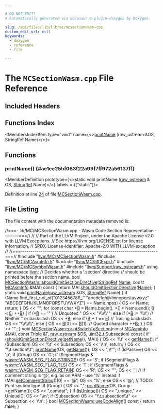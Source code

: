 ```yaml
---

# DO NOT EDIT!
# Automatically generated via docusaurus-plugin-doxygen by Doxygen.

slug: /api/files/lib/lib/mc/mcsectionwasm-cpp
custom_edit_url: null
keywords:
  - doxygen
  - reference
  - file

---
```





# The `MCSectionWasm.cpp` File Reference

<DoxygenPage pluginConfig={pluginConfig}>



## Included Headers

<IncludesList>
<IncludesListItem
  filePath="llvm/MC/MCSectionWasm.h"
  permalink="/docs/api/files/include/include/llvm/include/llvm/mc/mcsectionwasm-h"
  isLocal="true" />
<IncludesListItem
  filePath="llvm/MC/MCAsmInfo.h"
  permalink="/docs/api/files/include/include/llvm/include/llvm/mc/mcasminfo-h"
  isLocal="true" />
<IncludesListItem
  filePath="llvm/MC/MCExpr.h"
  permalink="/docs/api/files/include/include/llvm/include/llvm/mc/mcexpr-h"
  isLocal="true" />
<IncludesListItem
  filePath="llvm/MC/MCSymbolWasm.h"
  permalink="/docs/api/files/include/include/llvm/include/llvm/mc/mcsymbolwasm-h"
  isLocal="true" />
<IncludesListItem
  filePath="llvm/Support/raw_ostream.h"
  permalink="/docs/api/files/include/include/llvm/include/llvm/support/raw-ostream-h"
  isLocal="true" />
</IncludesList>

## Functions Index

<MembersIndex>

<MembersIndexItem
  type="void"
  name={<><a href="#ae1ee25bf083f22a99f7ff972a56137ff">printName</a> (raw&#95;ostream &amp;OS, StringRef Name)</>}>
</MembersIndexItem>

</MembersIndex>


<SectionDefinition>

## Functions

### printName() {#ae1ee25bf083f22a99f7ff972a56137ff}

<MemberDefinition
  prototype={<>static void printName (<a href="/docs/api/classes/llvm/raw-ostream">raw&#95;ostream</a> &amp; OS, <a href="/docs/api/classes/llvm/stringref">StringRef</a> Name)</>}
  labels = {["static"]}>

Definition at line <a href="#l00024">24</a> of file <a href="/docs/api/files/lib/lib/mc/mcsectionwasm-cpp">MCSectionWasm.cpp</a>.
</MemberDefinition>

</SectionDefinition>

## File Listing

The file content with the documentation metadata removed is:

<ProgramListing>

<Link id="l00001" /><CodeLine lineNumber="1"><Highlight kind="comment">//===- lib/MC/MCSectionWasm.cpp - Wasm Code Section Representation --------===//</Highlight><Highlight kind="normal"></Highlight></CodeLine>
<Link id="l00002" /><CodeLine lineNumber="2"><Highlight kind="normal"></Highlight><Highlight kind="comment">//</Highlight><Highlight kind="normal"></Highlight></CodeLine>
<Link id="l00003" /><CodeLine lineNumber="3"><Highlight kind="normal"></Highlight><Highlight kind="comment">// Part of the LLVM Project, under the Apache License v2.0 with LLVM Exceptions.</Highlight><Highlight kind="normal"></Highlight></CodeLine>
<Link id="l00004" /><CodeLine lineNumber="4"><Highlight kind="normal"></Highlight><Highlight kind="comment">// See https://llvm.org/LICENSE.txt for license information.</Highlight><Highlight kind="normal"></Highlight></CodeLine>
<Link id="l00005" /><CodeLine lineNumber="5"><Highlight kind="normal"></Highlight><Highlight kind="comment">// SPDX-License-Identifier: Apache-2.0 WITH LLVM-exception</Highlight><Highlight kind="normal"></Highlight></CodeLine>
<Link id="l00006" /><CodeLine lineNumber="6"><Highlight kind="normal"></Highlight><Highlight kind="comment">//</Highlight><Highlight kind="normal"></Highlight></CodeLine>
<Link id="l00007" /><CodeLine lineNumber="7"><Highlight kind="normal"></Highlight><Highlight kind="comment">//===----------------------------------------------------------------------===//</Highlight><Highlight kind="normal"></Highlight></CodeLine>
<Link id="l00008" /><CodeLine lineNumber="8"><Highlight kind="normal"></Highlight></CodeLine>
<Link id="l00009" /><CodeLine lineNumber="9"><Highlight kind="normal"></Highlight><Highlight kind="preprocessor">#include &quot;<a href="/docs/api/files/include/include/llvm/include/llvm/mc/mcsectionwasm-h">llvm/MC/MCSectionWasm.h</a>&quot;</Highlight><Highlight kind="normal"></Highlight></CodeLine>
<Link id="l00010" /><CodeLine lineNumber="10"><Highlight kind="normal"></Highlight><Highlight kind="preprocessor">#include &quot;<a href="/docs/api/files/include/include/llvm/include/llvm/mc/mcasminfo-h">llvm/MC/MCAsmInfo.h</a>&quot;</Highlight><Highlight kind="normal"></Highlight></CodeLine>
<Link id="l00011" /><CodeLine lineNumber="11"><Highlight kind="normal"></Highlight><Highlight kind="preprocessor">#include &quot;<a href="/docs/api/files/include/include/llvm/include/llvm/mc/mcexpr-h">llvm/MC/MCExpr.h</a>&quot;</Highlight><Highlight kind="normal"></Highlight></CodeLine>
<Link id="l00012" /><CodeLine lineNumber="12"><Highlight kind="normal"></Highlight><Highlight kind="preprocessor">#include &quot;<a href="/docs/api/files/include/include/llvm/include/llvm/mc/mcsymbolwasm-h">llvm/MC/MCSymbolWasm.h</a>&quot;</Highlight><Highlight kind="normal"></Highlight></CodeLine>
<Link id="l00013" /><CodeLine lineNumber="13"><Highlight kind="normal"></Highlight><Highlight kind="preprocessor">#include &quot;<a href="/docs/api/files/include/include/llvm/include/llvm/support/raw-ostream-h">llvm/Support/raw&#95;ostream.h</a>&quot;</Highlight><Highlight kind="normal"></Highlight></CodeLine>
<Link id="l00014" /><CodeLine lineNumber="14"><Highlight kind="normal"></Highlight></CodeLine>
<Link id="l00015" /><CodeLine lineNumber="15"><Highlight kind="normal"></Highlight><Highlight kind="keyword">using namespace </Highlight><Highlight kind="normal"><a href="/docs/api/namespaces/llvm">llvm</a>;</Highlight></CodeLine>
<Link id="l00016" /><CodeLine lineNumber="16"><Highlight kind="normal"></Highlight></CodeLine>
<Link id="l00017" /><CodeLine lineNumber="17"><Highlight kind="normal"></Highlight><Highlight kind="comment">// Decides whether a &#39;.section&#39; directive</Highlight><Highlight kind="normal"></Highlight></CodeLine>
<Link id="l00018" /><CodeLine lineNumber="18"><Highlight kind="normal"></Highlight><Highlight kind="comment">// should be printed before the section name.</Highlight><Highlight kind="normal"></Highlight></CodeLine>
<Link id="l00019" /><CodeLine lineNumber="19" lineLink="/docs/api/classes/llvm/mcsectionwasm/#a762403a6aa5b0c887129edbb4a008807"><Highlight kind="normal"></Highlight><Highlight kind="keywordtype">bool</Highlight><Highlight kind="normal"> <a href="/docs/api/classes/llvm/mcsectionwasm/#a762403a6aa5b0c887129edbb4a008807">MCSectionWasm::shouldOmitSectionDirective</a>(<a href="/docs/api/classes/llvm/stringref">StringRef</a> <a href="/docs/api/classes/llvm/mcsection/#a93cf15fffef6e58ff9e85810de335dfe">Name</a>,</Highlight></CodeLine>
<Link id="l00020" /><CodeLine lineNumber="20"><Highlight kind="normal">                                               </Highlight><Highlight kind="keyword">const</Highlight><Highlight kind="normal"> <a href="/docs/api/classes/llvm/mcasminfo">MCAsmInfo</a> &amp;MAI)</Highlight><Highlight kind="keyword"> const </Highlight><Highlight kind="normal">&#123;</Highlight></CodeLine>
<Link id="l00021" /><CodeLine lineNumber="21"><Highlight kind="normal">  </Highlight><Highlight kind="keywordflow">return</Highlight><Highlight kind="normal"> MAI.<a href="/docs/api/classes/llvm/mcasminfo/#aac7daa6624215575aaf2642545bfd9bf">shouldOmitSectionDirective</a>(<a href="/docs/api/classes/llvm/mcsection/#a93cf15fffef6e58ff9e85810de335dfe">Name</a>);</Highlight></CodeLine>
<Link id="l00022" /><CodeLine lineNumber="22"><Highlight kind="normal">&#125;</Highlight></CodeLine>
<Link id="l00023" /><CodeLine lineNumber="23"><Highlight kind="normal"></Highlight></CodeLine>
<Link id="l00024" /><CodeLine lineNumber="24" lineLink="#ae1ee25bf083f22a99f7ff972a56137ff"><Highlight kind="normal"></Highlight><Highlight kind="keyword">static</Highlight><Highlight kind="normal"> </Highlight><Highlight kind="keywordtype">void</Highlight><Highlight kind="normal"> <a href="/docs/api/files/lib/lib/mc/mcsectionelf-cpp/#ae1ee25bf083f22a99f7ff972a56137ff">printName</a>(<a href="/docs/api/classes/llvm/raw-ostream">raw&#95;ostream</a> &amp;OS, <a href="/docs/api/classes/llvm/stringref">StringRef</a> Name) &#123;</Highlight></CodeLine>
<Link id="l00025" /><CodeLine lineNumber="25"><Highlight kind="normal">  </Highlight><Highlight kind="keywordflow">if</Highlight><Highlight kind="normal"> (Name.find&#95;first&#95;not&#95;of(</Highlight><Highlight kind="stringliteral">&quot;0123456789&#95;.&quot;</Highlight><Highlight kind="normal"></Highlight></CodeLine>
<Link id="l00026" /><CodeLine lineNumber="26"><Highlight kind="normal">                             </Highlight><Highlight kind="stringliteral">&quot;abcdefghijklmnopqrstuvwxyz&quot;</Highlight><Highlight kind="normal"></Highlight></CodeLine>
<Link id="l00027" /><CodeLine lineNumber="27"><Highlight kind="normal">                             </Highlight><Highlight kind="stringliteral">&quot;ABCDEFGHIJKLMNOPQRSTUVWXYZ&quot;</Highlight><Highlight kind="normal">) == Name.npos) &#123;</Highlight></CodeLine>
<Link id="l00028" /><CodeLine lineNumber="28"><Highlight kind="normal">    OS &lt;&lt; Name;</Highlight></CodeLine>
<Link id="l00029" /><CodeLine lineNumber="29"><Highlight kind="normal">    </Highlight><Highlight kind="keywordflow">return</Highlight><Highlight kind="normal">;</Highlight></CodeLine>
<Link id="l00030" /><CodeLine lineNumber="30"><Highlight kind="normal">  &#125;</Highlight></CodeLine>
<Link id="l00031" /><CodeLine lineNumber="31"><Highlight kind="normal">  OS &lt;&lt; </Highlight><Highlight kind="charliteral">&#39;&quot;&#39;</Highlight><Highlight kind="normal">;</Highlight></CodeLine>
<Link id="l00032" /><CodeLine lineNumber="32"><Highlight kind="normal">  </Highlight><Highlight kind="keywordflow">for</Highlight><Highlight kind="normal"> (</Highlight><Highlight kind="keyword">const</Highlight><Highlight kind="normal"> </Highlight><Highlight kind="keywordtype">char</Highlight><Highlight kind="normal"> &#42;<a href="/docs/api/files/lib/lib/ir/builtingcs-cpp/#ae76959fe811ba090de4cba69ac00f1da">B</a> = Name.begin(), &#42;<a href="/docs/api/files/lib/lib/ir/builtingcs-cpp/#abb2b3a60ccc38a28239e19a1646e0c8a">E</a> = Name.end(); <a href="/docs/api/files/lib/lib/ir/builtingcs-cpp/#ae76959fe811ba090de4cba69ac00f1da">B</a> &lt; <a href="/docs/api/files/lib/lib/ir/builtingcs-cpp/#abb2b3a60ccc38a28239e19a1646e0c8a">E</a>; ++<a href="/docs/api/files/lib/lib/ir/builtingcs-cpp/#ae76959fe811ba090de4cba69ac00f1da">B</a>) &#123;</Highlight></CodeLine>
<Link id="l00033" /><CodeLine lineNumber="33"><Highlight kind="normal">    </Highlight><Highlight kind="keywordflow">if</Highlight><Highlight kind="normal"> (&#42;<a href="/docs/api/files/lib/lib/ir/builtingcs-cpp/#ae76959fe811ba090de4cba69ac00f1da">B</a> == </Highlight><Highlight kind="charliteral">&#39;&quot;&#39;</Highlight><Highlight kind="normal">) </Highlight><Highlight kind="comment">// Unquoted &quot;</Highlight><Highlight kind="normal"></Highlight></CodeLine>
<Link id="l00034" /><CodeLine lineNumber="34"><Highlight kind="normal">      OS &lt;&lt; </Highlight><Highlight kind="stringliteral">&quot;\\\\\\&quot;&quot;</Highlight><Highlight kind="normal">;</Highlight></CodeLine>
<Link id="l00035" /><CodeLine lineNumber="35"><Highlight kind="normal">    </Highlight><Highlight kind="keywordflow">else</Highlight><Highlight kind="normal"> </Highlight><Highlight kind="keywordflow">if</Highlight><Highlight kind="normal"> (&#42;<a href="/docs/api/files/lib/lib/ir/builtingcs-cpp/#ae76959fe811ba090de4cba69ac00f1da">B</a> != </Highlight><Highlight kind="charliteral">&#39;\\\\&#39;</Highlight><Highlight kind="normal">) </Highlight><Highlight kind="comment">// Neither &quot; or backslash</Highlight><Highlight kind="normal"></Highlight></CodeLine>
<Link id="l00036" /><CodeLine lineNumber="36"><Highlight kind="normal">      OS &lt;&lt; &#42;<a href="/docs/api/files/lib/lib/ir/builtingcs-cpp/#ae76959fe811ba090de4cba69ac00f1da">B</a>;</Highlight></CodeLine>
<Link id="l00037" /><CodeLine lineNumber="37"><Highlight kind="normal">    </Highlight><Highlight kind="keywordflow">else</Highlight><Highlight kind="normal"> </Highlight><Highlight kind="keywordflow">if</Highlight><Highlight kind="normal"> (<a href="/docs/api/files/lib/lib/ir/builtingcs-cpp/#ae76959fe811ba090de4cba69ac00f1da">B</a> + 1 == <a href="/docs/api/files/lib/lib/ir/builtingcs-cpp/#abb2b3a60ccc38a28239e19a1646e0c8a">E</a>) </Highlight><Highlight kind="comment">// Trailing backslash</Highlight><Highlight kind="normal"></Highlight></CodeLine>
<Link id="l00038" /><CodeLine lineNumber="38"><Highlight kind="normal">      OS &lt;&lt; </Highlight><Highlight kind="stringliteral">&quot;\\\\\\\\&quot;</Highlight><Highlight kind="normal">;</Highlight></CodeLine>
<Link id="l00039" /><CodeLine lineNumber="39"><Highlight kind="normal">    </Highlight><Highlight kind="keywordflow">else</Highlight><Highlight kind="normal"> &#123;</Highlight></CodeLine>
<Link id="l00040" /><CodeLine lineNumber="40"><Highlight kind="normal">      OS &lt;&lt; <a href="/docs/api/files/lib/lib/ir/builtingcs-cpp/#ae76959fe811ba090de4cba69ac00f1da">B</a>&#91;0&#93; &lt;&lt; <a href="/docs/api/files/lib/lib/ir/builtingcs-cpp/#ae76959fe811ba090de4cba69ac00f1da">B</a>&#91;1&#93;; </Highlight><Highlight kind="comment">// Quoted character</Highlight><Highlight kind="normal"></Highlight></CodeLine>
<Link id="l00041" /><CodeLine lineNumber="41"><Highlight kind="normal">      ++<a href="/docs/api/files/lib/lib/ir/builtingcs-cpp/#ae76959fe811ba090de4cba69ac00f1da">B</a>;</Highlight></CodeLine>
<Link id="l00042" /><CodeLine lineNumber="42"><Highlight kind="normal">    &#125;</Highlight></CodeLine>
<Link id="l00043" /><CodeLine lineNumber="43"><Highlight kind="normal">  &#125;</Highlight></CodeLine>
<Link id="l00044" /><CodeLine lineNumber="44"><Highlight kind="normal">  OS &lt;&lt; </Highlight><Highlight kind="charliteral">&#39;&quot;&#39;</Highlight><Highlight kind="normal">;</Highlight></CodeLine>
<Link id="l00045" /><CodeLine lineNumber="45"><Highlight kind="normal">&#125;</Highlight></CodeLine>
<Link id="l00046" /><CodeLine lineNumber="46"><Highlight kind="normal"></Highlight></CodeLine>
<Link id="l00047" /><CodeLine lineNumber="47" lineLink="/docs/api/classes/llvm/mcsectionwasm/#a7dde3ab7501ba49c539fd851003d5e40"><Highlight kind="normal"></Highlight><Highlight kind="keywordtype">void</Highlight><Highlight kind="normal"> <a href="/docs/api/classes/llvm/mcsectionwasm/#a7dde3ab7501ba49c539fd851003d5e40">MCSectionWasm::printSwitchToSection</a>(</Highlight><Highlight kind="keyword">const</Highlight><Highlight kind="normal"> <a href="/docs/api/classes/llvm/mcasminfo">MCAsmInfo</a> &amp;MAI, </Highlight><Highlight kind="keyword">const</Highlight><Highlight kind="normal"> <a href="/docs/api/classes/llvm/triple">Triple</a> &amp;<a href="/docs/api/files/lib/lib/target/lib/target/mips/mips16isellowering-cpp/#a0acb682b8260ab1c60b918599864e2e5">T</a>,</Highlight></CodeLine>
<Link id="l00048" /><CodeLine lineNumber="48"><Highlight kind="normal">                                         <a href="/docs/api/classes/llvm/raw-ostream">raw&#95;ostream</a> &amp;OS,</Highlight></CodeLine>
<Link id="l00049" /><CodeLine lineNumber="49"><Highlight kind="normal">                                         uint32&#95;t Subsection)</Highlight><Highlight kind="keyword"> const </Highlight><Highlight kind="normal">&#123;</Highlight></CodeLine>
<Link id="l00050" /><CodeLine lineNumber="50"><Highlight kind="normal"></Highlight></CodeLine>
<Link id="l00051" /><CodeLine lineNumber="51"><Highlight kind="normal">  </Highlight><Highlight kind="keywordflow">if</Highlight><Highlight kind="normal"> (<a href="/docs/api/classes/llvm/mcsectionwasm/#a762403a6aa5b0c887129edbb4a008807">shouldOmitSectionDirective</a>(<a href="/docs/api/classes/llvm/mcsection/#aac4366cca0c8d3cd472a02a71f4aa34c">getName</a>(), MAI)) &#123;</Highlight></CodeLine>
<Link id="l00052" /><CodeLine lineNumber="52"><Highlight kind="normal">    OS &lt;&lt; </Highlight><Highlight kind="charliteral">&#39;\\t&#39;</Highlight><Highlight kind="normal"> &lt;&lt; <a href="/docs/api/classes/llvm/mcsection/#aac4366cca0c8d3cd472a02a71f4aa34c">getName</a>();</Highlight></CodeLine>
<Link id="l00053" /><CodeLine lineNumber="53"><Highlight kind="normal">    </Highlight><Highlight kind="keywordflow">if</Highlight><Highlight kind="normal"> (Subsection)</Highlight></CodeLine>
<Link id="l00054" /><CodeLine lineNumber="54"><Highlight kind="normal">      OS &lt;&lt; </Highlight><Highlight kind="charliteral">&#39;\\t&#39;</Highlight><Highlight kind="normal"> &lt;&lt; Subsection;</Highlight></CodeLine>
<Link id="l00055" /><CodeLine lineNumber="55"><Highlight kind="normal">    OS &lt;&lt; </Highlight><Highlight kind="charliteral">&#39;\\n&#39;</Highlight><Highlight kind="normal">;</Highlight></CodeLine>
<Link id="l00056" /><CodeLine lineNumber="56"><Highlight kind="normal">    </Highlight><Highlight kind="keywordflow">return</Highlight><Highlight kind="normal">;</Highlight></CodeLine>
<Link id="l00057" /><CodeLine lineNumber="57"><Highlight kind="normal">  &#125;</Highlight></CodeLine>
<Link id="l00058" /><CodeLine lineNumber="58"><Highlight kind="normal"></Highlight></CodeLine>
<Link id="l00059" /><CodeLine lineNumber="59"><Highlight kind="normal">  OS &lt;&lt; </Highlight><Highlight kind="stringliteral">&quot;\\t.section\\t&quot;</Highlight><Highlight kind="normal">;</Highlight></CodeLine>
<Link id="l00060" /><CodeLine lineNumber="60"><Highlight kind="normal">  <a href="/docs/api/files/lib/lib/mc/mcsectionelf-cpp/#ae1ee25bf083f22a99f7ff972a56137ff">printName</a>(OS, <a href="/docs/api/classes/llvm/mcsection/#aac4366cca0c8d3cd472a02a71f4aa34c">getName</a>());</Highlight></CodeLine>
<Link id="l00061" /><CodeLine lineNumber="61"><Highlight kind="normal">  OS &lt;&lt; </Highlight><Highlight kind="stringliteral">&quot;,\\&quot;&quot;</Highlight><Highlight kind="normal">;</Highlight></CodeLine>
<Link id="l00062" /><CodeLine lineNumber="62"><Highlight kind="normal"></Highlight></CodeLine>
<Link id="l00063" /><CodeLine lineNumber="63"><Highlight kind="normal">  </Highlight><Highlight kind="keywordflow">if</Highlight><Highlight kind="normal"> (IsPassive)</Highlight></CodeLine>
<Link id="l00064" /><CodeLine lineNumber="64"><Highlight kind="normal">    OS &lt;&lt; </Highlight><Highlight kind="charliteral">&#39;p&#39;</Highlight><Highlight kind="normal">;</Highlight></CodeLine>
<Link id="l00065" /><CodeLine lineNumber="65"><Highlight kind="normal">  </Highlight><Highlight kind="keywordflow">if</Highlight><Highlight kind="normal"> (Group)</Highlight></CodeLine>
<Link id="l00066" /><CodeLine lineNumber="66"><Highlight kind="normal">    OS &lt;&lt; </Highlight><Highlight kind="charliteral">&#39;G&#39;</Highlight><Highlight kind="normal">;</Highlight></CodeLine>
<Link id="l00067" /><CodeLine lineNumber="67"><Highlight kind="normal">  </Highlight><Highlight kind="keywordflow">if</Highlight><Highlight kind="normal"> (SegmentFlags &amp; <a href="/docs/api/namespaces/llvm/wasm/#ab59521677a1bb67738764d89f9cb0429ac340817f607f61c4413f9e89b0acab03">wasm::WASM&#95;SEG&#95;FLAG&#95;STRINGS</a>)</Highlight></CodeLine>
<Link id="l00068" /><CodeLine lineNumber="68"><Highlight kind="normal">    OS &lt;&lt; </Highlight><Highlight kind="charliteral">&#39;S&#39;</Highlight><Highlight kind="normal">;</Highlight></CodeLine>
<Link id="l00069" /><CodeLine lineNumber="69"><Highlight kind="normal">  </Highlight><Highlight kind="keywordflow">if</Highlight><Highlight kind="normal"> (SegmentFlags &amp; <a href="/docs/api/namespaces/llvm/wasm/#ab59521677a1bb67738764d89f9cb0429a829d95d74beace7ff3449f6715cbaec7">wasm::WASM&#95;SEG&#95;FLAG&#95;TLS</a>)</Highlight></CodeLine>
<Link id="l00070" /><CodeLine lineNumber="70"><Highlight kind="normal">    OS &lt;&lt; </Highlight><Highlight kind="charliteral">&#39;T&#39;</Highlight><Highlight kind="normal">;</Highlight></CodeLine>
<Link id="l00071" /><CodeLine lineNumber="71"><Highlight kind="normal">  </Highlight><Highlight kind="keywordflow">if</Highlight><Highlight kind="normal"> (SegmentFlags &amp; <a href="/docs/api/namespaces/llvm/wasm/#ab59521677a1bb67738764d89f9cb0429a05cd6cd324ddab7f919b11f3422ec610">wasm::WASM&#95;SEG&#95;FLAG&#95;RETAIN</a>)</Highlight></CodeLine>
<Link id="l00072" /><CodeLine lineNumber="72"><Highlight kind="normal">    OS &lt;&lt; </Highlight><Highlight kind="charliteral">&#39;R&#39;</Highlight><Highlight kind="normal">;</Highlight></CodeLine>
<Link id="l00073" /><CodeLine lineNumber="73"><Highlight kind="normal"></Highlight></CodeLine>
<Link id="l00074" /><CodeLine lineNumber="74"><Highlight kind="normal">  OS &lt;&lt; </Highlight><Highlight kind="charliteral">&#39;&quot;&#39;</Highlight><Highlight kind="normal">;</Highlight></CodeLine>
<Link id="l00075" /><CodeLine lineNumber="75"><Highlight kind="normal"></Highlight></CodeLine>
<Link id="l00076" /><CodeLine lineNumber="76"><Highlight kind="normal">  OS &lt;&lt; </Highlight><Highlight kind="charliteral">&#39;,&#39;</Highlight><Highlight kind="normal">;</Highlight></CodeLine>
<Link id="l00077" /><CodeLine lineNumber="77"><Highlight kind="normal"></Highlight></CodeLine>
<Link id="l00078" /><CodeLine lineNumber="78"><Highlight kind="normal">  </Highlight><Highlight kind="comment">// If comment string is &#39;@&#39;, e.g. as on ARM - use &#39;%&#39; instead</Highlight><Highlight kind="normal"></Highlight></CodeLine>
<Link id="l00079" /><CodeLine lineNumber="79"><Highlight kind="normal">  </Highlight><Highlight kind="keywordflow">if</Highlight><Highlight kind="normal"> (MAI.<a href="/docs/api/classes/llvm/mcasminfo/#a83dadee742338c79e561e3efff6ee00a">getCommentString</a>()&#91;0&#93; == </Highlight><Highlight kind="charliteral">&#39;@&#39;</Highlight><Highlight kind="normal">)</Highlight></CodeLine>
<Link id="l00080" /><CodeLine lineNumber="80"><Highlight kind="normal">    OS &lt;&lt; </Highlight><Highlight kind="charliteral">&#39;%&#39;</Highlight><Highlight kind="normal">;</Highlight></CodeLine>
<Link id="l00081" /><CodeLine lineNumber="81"><Highlight kind="normal">  </Highlight><Highlight kind="keywordflow">else</Highlight><Highlight kind="normal"></Highlight></CodeLine>
<Link id="l00082" /><CodeLine lineNumber="82"><Highlight kind="normal">    OS &lt;&lt; </Highlight><Highlight kind="charliteral">&#39;@&#39;</Highlight><Highlight kind="normal">;</Highlight></CodeLine>
<Link id="l00083" /><CodeLine lineNumber="83"><Highlight kind="normal"></Highlight></CodeLine>
<Link id="l00084" /><CodeLine lineNumber="84"><Highlight kind="normal">  </Highlight><Highlight kind="comment">// TODO: Print section type.</Highlight><Highlight kind="normal"></Highlight></CodeLine>
<Link id="l00085" /><CodeLine lineNumber="85"><Highlight kind="normal"></Highlight></CodeLine>
<Link id="l00086" /><CodeLine lineNumber="86"><Highlight kind="normal">  </Highlight><Highlight kind="keywordflow">if</Highlight><Highlight kind="normal"> (Group) &#123;</Highlight></CodeLine>
<Link id="l00087" /><CodeLine lineNumber="87"><Highlight kind="normal">    OS &lt;&lt; </Highlight><Highlight kind="stringliteral">&quot;,&quot;</Highlight><Highlight kind="normal">;</Highlight></CodeLine>
<Link id="l00088" /><CodeLine lineNumber="88"><Highlight kind="normal">    <a href="/docs/api/files/lib/lib/mc/mcsectionelf-cpp/#ae1ee25bf083f22a99f7ff972a56137ff">printName</a>(OS, Group-&gt;getName());</Highlight></CodeLine>
<Link id="l00089" /><CodeLine lineNumber="89"><Highlight kind="normal">    OS &lt;&lt; </Highlight><Highlight kind="stringliteral">&quot;,comdat&quot;</Highlight><Highlight kind="normal">;</Highlight></CodeLine>
<Link id="l00090" /><CodeLine lineNumber="90"><Highlight kind="normal">  &#125;</Highlight></CodeLine>
<Link id="l00091" /><CodeLine lineNumber="91"><Highlight kind="normal"></Highlight></CodeLine>
<Link id="l00092" /><CodeLine lineNumber="92"><Highlight kind="normal">  </Highlight><Highlight kind="keywordflow">if</Highlight><Highlight kind="normal"> (<a href="/docs/api/classes/llvm/mcsectionwasm/#aa4de8a637b4df2b00e702de183ea98f0">isUnique</a>())</Highlight></CodeLine>
<Link id="l00093" /><CodeLine lineNumber="93"><Highlight kind="normal">    OS &lt;&lt; </Highlight><Highlight kind="stringliteral">&quot;,unique,&quot;</Highlight><Highlight kind="normal"> &lt;&lt; UniqueID;</Highlight></CodeLine>
<Link id="l00094" /><CodeLine lineNumber="94"><Highlight kind="normal"></Highlight></CodeLine>
<Link id="l00095" /><CodeLine lineNumber="95"><Highlight kind="normal">  OS &lt;&lt; </Highlight><Highlight kind="charliteral">&#39;\\n&#39;</Highlight><Highlight kind="normal">;</Highlight></CodeLine>
<Link id="l00096" /><CodeLine lineNumber="96"><Highlight kind="normal"></Highlight></CodeLine>
<Link id="l00097" /><CodeLine lineNumber="97"><Highlight kind="normal">  </Highlight><Highlight kind="keywordflow">if</Highlight><Highlight kind="normal"> (Subsection)</Highlight></CodeLine>
<Link id="l00098" /><CodeLine lineNumber="98"><Highlight kind="normal">    OS &lt;&lt; </Highlight><Highlight kind="stringliteral">&quot;\\t.subsection\\t&quot;</Highlight><Highlight kind="normal"> &lt;&lt; Subsection &lt;&lt; </Highlight><Highlight kind="charliteral">&#39;\\n&#39;</Highlight><Highlight kind="normal">;</Highlight></CodeLine>
<Link id="l00099" /><CodeLine lineNumber="99"><Highlight kind="normal">&#125;</Highlight></CodeLine>
<Link id="l00100" /><CodeLine lineNumber="100"><Highlight kind="normal"></Highlight></CodeLine>
<Link id="l00101" /><CodeLine lineNumber="101" lineLink="/docs/api/classes/llvm/mcsectionwasm/#a436d195e2dbf86e95b9309d648aa0def"><Highlight kind="normal"></Highlight><Highlight kind="keywordtype">bool</Highlight><Highlight kind="normal"> <a href="/docs/api/classes/llvm/mcsectionwasm/#a436d195e2dbf86e95b9309d648aa0def">MCSectionWasm::useCodeAlign</a>()</Highlight><Highlight kind="keyword"> const </Highlight><Highlight kind="normal">&#123; </Highlight><Highlight kind="keywordflow">return</Highlight><Highlight kind="normal"> </Highlight><Highlight kind="keyword">false</Highlight><Highlight kind="normal">; &#125;</Highlight></CodeLine>

</ProgramListing>


</DoxygenPage>
